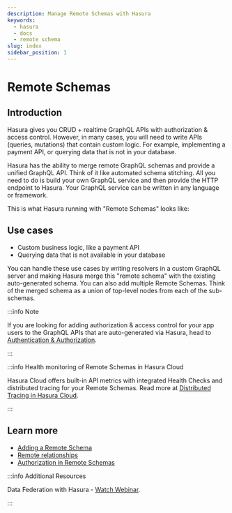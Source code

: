 ```yaml
---
description: Manage Remote Schemas with Hasura
keywords:
  - hasura
  - docs
  - remote schema
slug: index
sidebar_position: 1
---
```



# Remote Schemas

## Introduction

Hasura gives you CRUD + realtime GraphQL APIs with authorization & access control. However, in many cases, you will need
to write APIs (queries, mutations) that contain custom logic. For example, implementing a payment API, or querying data
that is not in your database.

Hasura has the ability to merge remote GraphQL schemas and provide a unified GraphQL API. Think of it like automated
schema stitching. All you need to do is build your own GraphQL service and then provide the HTTP endpoint to Hasura.
Your GraphQL service can be written in any language or framework.

This is what Hasura running with "Remote Schemas" looks like:

<Thumbnail
  src="/img/remote-schemas/remote-schema-arch.png"
  alt="Architecture of Hasura with Remote Schemas"
  width="900px"
  className="no-shadow"
/>

## Use cases

- Custom business logic, like a payment API
- Querying data that is not available in your database

You can handle these use cases by writing resolvers in a custom GraphQL server and making Hasura merge this "remote
schema" with the existing auto-generated schema. You can also add multiple Remote Schemas. Think of the merged schema as
a union of top-level nodes from each of the sub-schemas.

:::info Note

If you are looking for adding authorization & access control for your app users to the GraphQL APIs that are
auto-generated via Hasura, head to [Authentication & Authorization](/auth/index.mdx).

:::

:::info Health monitoring of Remote Schemas in Hasura Cloud

Hasura Cloud offers built-in API metrics with integrated Health Checks and distributed tracing for your Remote Schemas.
Read more at [Distributed Tracing in Hasura Cloud](/observability/tracing.mdx).

:::

## Learn more

- [Adding a Remote Schema](/remote-schemas/adding-schema.mdx)
- [Remote relationships](/remote-schemas/remote-relationships/index.mdx)
- [Authorization in Remote Schemas](/remote-schemas/auth/index.mdx)

:::info Additional Resources

Data Federation with Hasura -
[Watch Webinar](https://hasura.io/events/webinar/data-federation-hasura-graphql/?pg=docs&plcmt=body&cta=watch-webinar&tech=).

:::
